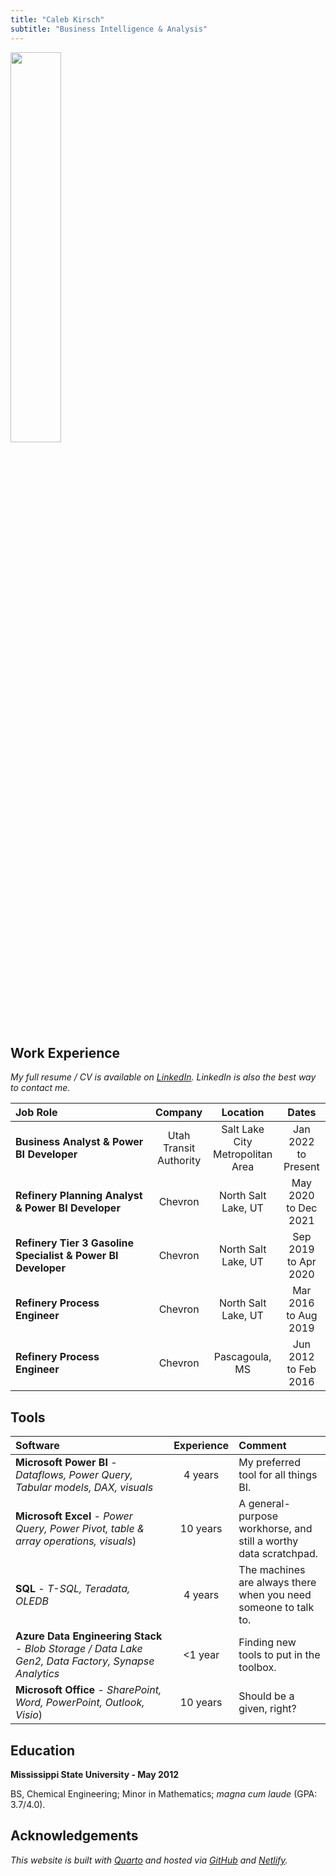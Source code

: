 ```yaml
---
title: "Caleb Kirsch"
subtitle: "Business Intelligence & Analysis"
---
```


![](assets/headshot.jpg){width="40%"}

## Work Experience
*My full resume / CV is available on [LinkedIn](https://www.linkedin.com/in/calebkirsch). LinkedIn is also the best way to contact me.*


|Job Role|Company|Location|Dates|
|:----------------|:-----:|:------:|:----:|
|**Business Analyst & Power BI Developer**|Utah Transit Authority|Salt Lake City Metropolitan Area|Jan 2022 to Present|
|**Refinery Planning Analyst & Power BI Developer**|Chevron|North Salt Lake, UT|May 2020 to Dec 2021|
|**Refinery Tier 3 Gasoline Specialist & Power BI Developer**|Chevron|North Salt Lake, UT|Sep 2019 to Apr 2020|
|**Refinery Process Engineer**|Chevron|North Salt Lake, UT|Mar 2016 to Aug 2019|
|**Refinery Process Engineer**|Chevron|Pascagoula, MS|Jun 2012 to Feb 2016|


## Tools
|Software|Experience|Comment|
|:----------------|:-----:|:---------|
|**Microsoft Power BI** - *Dataflows, Power Query, Tabular models, DAX, visuals*|4 years|My preferred tool for all things BI.|
|**Microsoft Excel** - *Power Query, Power Pivot, table & array operations, visuals*)|10 years|A general-purpose workhorse, and still a worthy data scratchpad.|
|**SQL** - *T-SQL, Teradata, OLEDB*|4 years|The machines are always there when you need someone to talk to.|
|**Azure Data Engineering Stack** - *Blob Storage / Data Lake Gen2, Data Factory, Synapse Analytics*|<1 year|Finding new tools to put in the toolbox.|
|**Microsoft Office** - *SharePoint, Word, PowerPoint, Outlook, Visio*)|10 years|Should be a given, right?|


## Education

**Mississippi State University - May 2012**

BS, Chemical Engineering; Minor in Mathematics; *magna cum laude* (GPA: 3.7/4.0).


## Acknowledgements

*This website is built with [Quarto](https://quarto.org/) and hosted via [GitHub](https://github.com/pomegranatebee/quartoportfolio) and  [Netlify](https://www.netlify.com/).*
